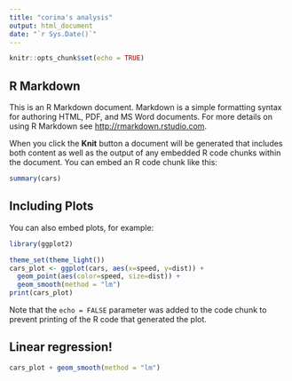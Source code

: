 ```yaml
---
title: "corina's analysis"
output: html_document
date: "`r Sys.Date()`"
---
```


```r
knitr::opts_chunk$set(echo = TRUE)
```

## R Markdown

This is an R Markdown document. Markdown is a simple formatting syntax for authoring HTML, PDF, and MS Word documents. For more details on using R Markdown see <http://rmarkdown.rstudio.com>.

When you click the **Knit** button a document will be generated that includes both content as well as the output of any embedded R code chunks within the document. You can embed an R code chunk like this:

```r
summary(cars)
```

## Including Plots

You can also embed plots, for example:

```r
library(ggplot2)

theme_set(theme_light())
cars_plot <- ggplot(cars, aes(x=speed, y=dist)) +
  geom_point(aes(color=speed, size=dist)) +
  geom_smooth(method = "lm")
print(cars_plot)
```

Note that the `echo = FALSE` parameter was added to the code chunk to prevent printing of the R code that generated the plot.

## Linear regression!

```r
cars_plot + geom_smooth(method = "lm")
```


